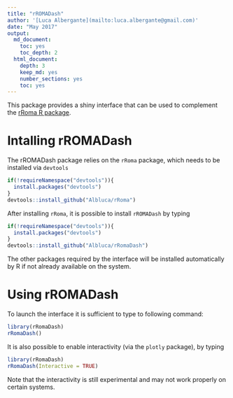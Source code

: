 ```yaml
---
title: "rROMADash"
author: '[Luca Albergante](mailto:luca.albergante@gmail.com)'
date: "May 2017"
output:
  md_document:
    toc: yes
    toc_depth: 2
  html_document:
    depth: 3
    keep_md: yes
    number_sections: yes
    toc: yes
---
```


This package provides a shiny interface that can be used to complement the [rRoma R package](https://github.com/Albluca/rRoma).

# Intalling rROMADash

The rROMADash package relies on the `rRoma` package, which needs to be installed via `devtools`

```r
if(!requireNamespace("devtools")){
  install.packages("devtools")
}
devtools::install_github("Albluca/rRoma")
```

After installing `rRoma`, it is possible to install `rROMADash` by typing

```r
if(!requireNamespace("devtools")){
  install.packages("devtools")
}
devtools::install_github("Albluca/rRomaDash")
```


The other packages required by the interface will be installed automatically by R if not already available on the system.

# Using rROMADash

To launch the interface it is sufficient to type to following command:

```r
library(rRomaDash)
rRomaDash()
```

It is also possible to enable interactivity (via the `plotly` package), by typing

```r
library(rRomaDash)
rRomaDash(Interactive = TRUE)
```

Note that the interactivity is still experimental and may not work properly on certain systems.

